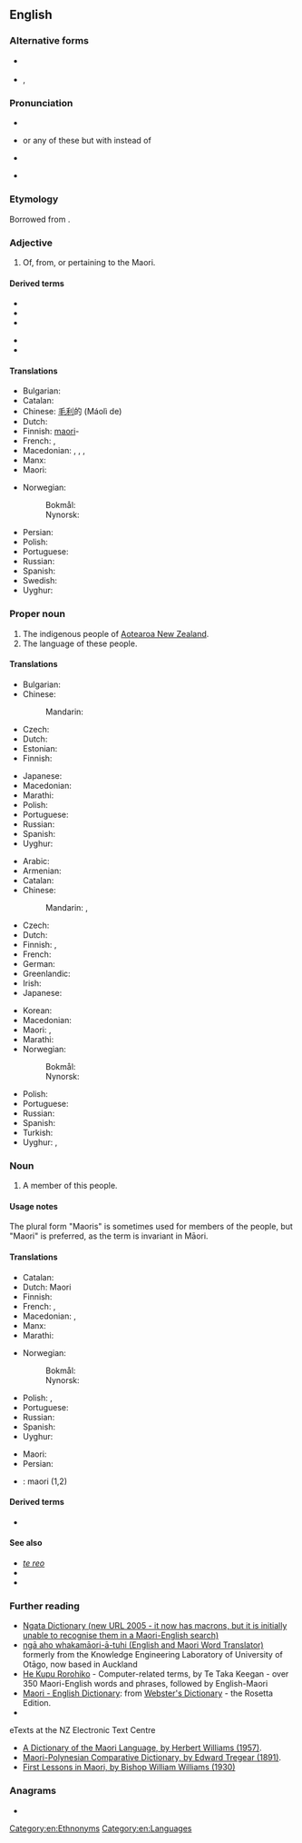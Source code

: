 {{also|maori|māori|Māori}}
==English==
{{interwiktionary|code=mi}}
{{wikipedia}}

===Alternative forms===
* {{l|en|Māori}} {{qualifier|preferred usage in Māori text}}
* {{l|en|Mäori}}, {{l|en|Maaori}} {{qualifier|alternative usage in Māori text when macrons are not available}}

===Pronunciation===
* {{IPA|/ˈmaʊɹi/|lang=en}}
* {{a|NZ|non-standard}} {{IPA|/ˈmɑːɹi/|/ˈmoʊɹi/|/ˈmɔːɹi/|/ˈmɛəɹi/|lang=en}} or any of these but with {{IPAchar|/ɾ/}} instead of {{IPAchar|/ɹ/}}
* {{a|US|dialectal|non-standard}} {{IPA|/meɪˈ(j)ɔːɹi/|lang=en}}
* {{rhymes|aʊɹi|lang=en}}

===Etymology===
Borrowed from {{bor|en|mi|māori||aborigine, native; normal, ordinary, plain|notext=1}}.

===Adjective===
{{head|en|adjective}}

# Of, from, or pertaining to the Maori.

====Derived terms====
{{der-top}}
* {{l|en|Maori onion}}
* {{l|en|Maori rat}}
* {{l|en|Maori title}}
{{der-mid}}
* {{l|en|Maoridom}}
* {{l|en|Maoriness}}
{{der-bottom}}

====Translations====
{{trans-top|of, from, or pertaining to the Māori}}
* Bulgarian: {{t|bg|маорски}}
* Catalan: {{t|ca|maori}}
* Chinese: [[毛利]]的 (Máolì de)
* Dutch: {{t+|nl|Maori}}
* Finnish: [[maori]]-
* French: {{t+|fr|maori|m}}, {{t+|fr|maorie|f}}
* Macedonian: {{t|mk|маорски|m|tr=máorski}}, {{t|mk|маорска|f|tr=máorska}}, {{t|mk|маорско|n|tr=máorsko}}, {{t|mk|маорски|p|tr=máorski}}
* Manx: {{t|gv|Maorach}}
* Maori: {{t|mi|Māori}}
{{trans-mid}}
* Norwegian:
*: Bokmål: {{t|nb|maorisk}}
*: Nynorsk: {{t|nn|maorisk}}
* Persian: {{t+|fa|مائوری|tr=Mā'ori}}
* Polish: {{t|pl|maoryski}}
* Portuguese: {{t+|pt|maori}}
* Russian: {{t|ru|маори́йский}}
* Spanish: {{t+|es|maorí}}
* Swedish: {{t+|sv|maorisk}}
* Uyghur: {{t|ug|ماۋرى}}
{{trans-bottom}}

===Proper noun===
{{en-proper noun}}

# The indigenous people of [[Aotearoa New Zealand]].
# The language of these people.

====Translations====
{{trans-top|indigenous people of Aotearoa New Zealand}}
* Bulgarian: {{t|bg|маори|p}}
* Chinese:
*: Mandarin: {{t+|cmn|毛利人|tr=Máolì-rén|sc=Hani}}
* Czech: {{t|cs|Maoři}}
* Dutch: {{t+|nl|Maori|p}}
* Estonian: {{t+|et|maur}}
* Finnish: {{t|fi|maorit|p}}
{{trans-mid}}
* Japanese: {{t|ja|マオリ人|tr=Maori-jin}}
* Macedonian: {{t|mk|Маори|p|tr=Máori}}
* Marathi: {{t|mr|माओरी|tr=māorī|sc=Deva}}
* Polish: {{t|pl|Maorysi|p}}
* Portuguese: {{t+|pt|maori|m}}
* Russian: {{t+|ru|ма́ори|m|f}}
* Spanish: {{t+|es|maorí|m|f}}
* Uyghur: {{t|ug|ماۋرىلار}}
{{trans-bottom}}

{{trans-top|language of the Māori}}
* Arabic: {{t|ar|مَاوْرِي|m|tr=mawrī}}
* Armenian: {{t|hy|մաորի|sc=Armn}}
* Catalan: {{t|ca|maori|m}}
* Chinese:
*: Mandarin: {{t|cmn|毛利語|sc=Hani}}, {{t|cmn|毛利语|tr=Máolì-yǔ|sc=Hani}}
* Czech: {{t|cs|maorština|f}}
* Dutch: {{t+|nl|Maori|n}}
* Finnish: {{t+|fi|maori}}, {{t|fi|maorin kieli}}
* French: {{t+|fr|maori|m}}
* German: {{t+|de|Maori|n}}
* Greenlandic: {{t|kl|Maorimiutut}}
* Irish: {{t|ga|Maorais|f}}
* Japanese: {{t+|ja|マオリ語|tr=Maori-go}}
{{trans-mid}}
* Korean: {{t|ko|마오리어|tr=Maori-eo}}
* Macedonian: {{t|mk|маорски|m|tr=máorski}}
* Maori: {{t|mi|te reo Māori}}, {{t|mi|Māori}}
* Marathi: {{t|mr|माओरी|f|tr=māorī|sc=Deva}}
* Norwegian:
*: Bokmål: {{t+|nb|maori}}
*: Nynorsk: {{t|nn|maori}}
* Polish: {{t|pl|maoryski|m}}
* Portuguese: {{t+|pt|maori|m}}
* Russian: {{t+|ru|ма́ори|m}}
* Spanish: {{t+|es|maorí|m}}
* Turkish: {{t|tr|Maori dili}}
* Uyghur: {{t|ug|ماۋرى تىلى}}, {{t|ug|ماۋرىچە}}
{{trans-bottom}}

===Noun===
{{en-noun|Maori|Maoris}}

# A member of this people.

====Usage notes====
The plural form "Maoris" is sometimes used for members of the people, but "Maori" is preferred, as the term is invariant in Māori.

====Translations====
{{trans-top|member of the people of New Zealand}}
* Catalan: {{t|ca|maori|m|f}}
* Dutch: Maori {{g|m|f}}
* Finnish: {{t+|fi|maori}}
* French: {{t+|fr|Maori|m}}, {{t|fr|Maorie|f}}
* Macedonian: {{t|mk|Маор|m|tr=Máor}}, {{t|mk|Маорка|f|tr=Máorka}}
* Manx: {{t|gv|Maorach|m}}
* Marathi: {{t|mr|माओरी|tr=māorī|sc=Deva}}
{{trans-mid}}
* Norwegian:
*: Bokmål: {{t+|nb|maori|m}}
*: Nynorsk: {{t|nn|maori|m}}
* Polish: {{t|pl|Maorys|m}}, {{t|pl|Maoryska|f}}
* Portuguese: {{t+|pt|maori|m}}
* Russian: {{t+|ru|ма́ори|m|f}}
* Spanish: {{t+|es|maorí|m|f}}
* Uyghur: {{t|ug|ماۋرى}}
{{trans-bottom}}

{{checktrans-top}}
* Maori: {{t-check|mi|Māori}}
* Persian: {{t+check|fa|مائوری|tr=mā’ori}}
{{trans-mid}}
* {{ttbc|sv}}: maori (1,2)
{{trans-bottom}}

====Derived terms====
* {{l|en|Maoriland}}

====See also====
* ''[[te reo]]''
* {{l|en|Index:Maori|Index of Maori words}}
* {{langcat|mi}}

===Further reading===
* [http://www.learningmedia.co.nz/nz/online/ngata/ Ngata Dictionary (new URL 2005 - it now has macrons, but it is initially unable to recognise them in a Maori-English search)] <!-- Robin wrote to Learning Media about it a second time on 25 May -->
* [http://translator.kedri.info ngā aho whakamāori-ā-tuhi (English and Maori Word Translator)] formerly from the Knowledge Engineering Laboratory of University of Otāgo, now based in Auckland
* [http://www.cs.waikato.ac.nz/~tetaka/kupurorohiko.htm He Kupu Rorohiko] - Computer-related terms, by Te Taka Keegan - over 350 Maori-English words and phrases, followed by English-Maori
* [http://www.websters-online-dictionary.org/definition/Maori-english/ Maori - English Dictionary]: from [http://www.websters-online-dictionary.org/ Webster's Dictionary] - the Rosetta Edition.
* {{ISO 639|link=Ethnologue|1code=mi|code=mri}}
; eTexts at the NZ Electronic Text Centre
* [http://www.nzetc.org/tm/scholarly/tei-WillDict.html A Dictionary of the Maori Language, by Herbert Williams (1957)].
* [http://www.nzetc.org/tm/scholarly/tei-TreMaor.html Maori-Polynesian Comparative Dictionary, by Edward Tregear (1891)].
* [http://www.nzetc.org/tm/scholarly/tei-WilFirs.html First Lessons in Maori, by Bishop William Williams (1930)]

===Anagrams===
* {{anagrams|en|Mario|Moira|Omari|morai|moria}}

[[Category:en:Ethnonyms]]
[[Category:en:Languages]]